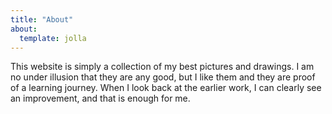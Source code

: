 ```yaml
---
title: "About"
about:
  template: jolla
---
```


This website is simply a collection of my best pictures and drawings. I am no under illusion that they are any good, but I like them and they are proof of a learning journey. When I look back at the earlier work, I can clearly see an improvement, and that is enough for me.